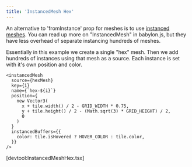 ```yaml
---
title: 'InstancedMesh Hex'
---
```


An alternative to 'fromInstance' prop for meshes is to use
[instanced meshes](https://doc.babylonjs.com/typedoc/classes/BABYLON.InstancedMesh).
You can read up more on "InstancedMesh" in babylon.js, but they have less
overhead of separate instancing hundreds of meshes.

Essentially in this example we create a single "hex" mesh. Then we add hundreds
of instances using that mesh as a source. Each instance is set with it's own
position and color.

```tsx
<instancedMesh
  source={hexMesh}
  key={i}
  name={`hex-${i}`}
  position={
    new Vector3(
      x + tile.width() / 2 - GRID_WIDTH * 0.75,
      y + tile.height() / 2 - (Math.sqrt(3) * GRID_HEIGHT) / 2,
      0
    )
  }
  instancedBuffers={{
    color: tile.isHovered ? HOVER_COLOR : tile.color,
  }}
/>
```

[devtool:InstancedMeshHex.tsx]
